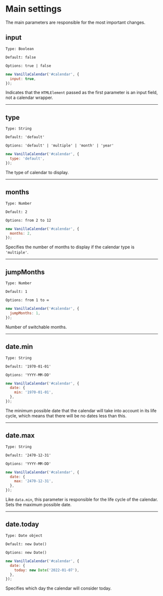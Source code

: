 # Main settings

The main parameters are responsible for the most important changes.

## input

`Type: Boolean`

`Default: false`

`Options: true | false`

```js
new VanillaCalendar('#calendar', {
  input: true,
});
```

Indicates that the `HTMLElement` passed as the first parameter is an input field, not a calendar wrapper.

- - -

## type

`Type: String`

`Default: 'default'`

`Options: 'default' | 'multiple' | 'month' | 'year'`

```js
new VanillaCalendar('#calendar', {
  type: 'default',
});
```

The type of calendar to display.

- - -

## months

`Type: Number`

`Default: 2`

`Options: from 2 to 12`

```js
new VanillaCalendar('#calendar', {
  months: 2,
});
```

Specifies the number of months to display if the calendar type is `'multiple'`.

- - -

## jumpMonths

`Type: Number`

`Default: 1`

`Options: from 1 to ∞`

```js
new VanillaCalendar('#calendar', {
  jumpMonths: 1,
});
```

Number of switchable months.

- - -

## date.min

`Type: String`

`Default: '1970-01-01'`

`Options: 'YYYY-MM-DD'`

```js
new VanillaCalendar('#calendar', {
  date: {
    min: '1970-01-01',
  },
});
```

The minimum possible date that the calendar will take into account in its life cycle, which means that there will be no dates less than this.

- - -

## date.max

`Type: String`

`Default: '2470-12-31'`

`Options: 'YYYY-MM-DD'`

```js
new VanillaCalendar('#calendar', {
  date: {
    max: '2470-12-31',
  },
});
```

Like `data.min`, this parameter is responsible for the life cycle of the calendar. Sets the maximum possible date.

- - -


## date.today

`Type: Date object`

`Default: new Date()`

`Options: new Date()`

```js
new VanillaCalendar('#calendar', {
  date: {
    today: new Date('2022-01-07'),
  },
});
```

Specifies which day the calendar will consider today.
